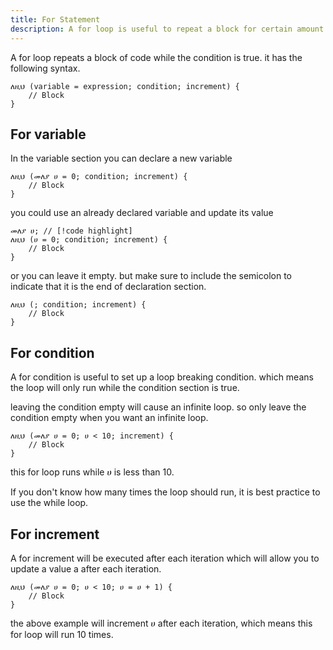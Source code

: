 ```yaml
---
title: For Statement
description: A for loop is useful to repeat a block for certain amount of time.
---
```


A for loop repeats a block of code while the condition is true. it has the following syntax.

```ahadu
ለዚህ (variable = expression; condition; increment) {
    // Block
}
```

## For variable

In the variable section you can declare a new variable

```ahadu
ለዚህ (መለያ ሀ = 0; condition; increment) {
    // Block
}
```

you could use an already declared variable and update its value

```ahadu
መለያ ሀ; // [!code highlight]
ለዚህ (ሀ = 0; condition; increment) {
    // Block
}
```

or you can leave it empty. but make sure to include the semicolon to indicate that it is the end of declaration section.

```ahadu
ለዚህ (; condition; increment) {
    // Block
}
```

## For condition

A for condition is useful to set up a loop breaking condition. which means the loop will only run while the condition section is true.

<Warning>
  leaving the condition empty will cause an infinite loop. so only leave the
  condition empty when you want an infinite loop.
</Warning>

```ahadu
ለዚህ (መለያ ሀ = 0; ሀ < 10; increment) {
    // Block
}
```

this for loop runs while ሀ is less than 10.

<Info>
  If you don't know how many times the loop should run, it is best practice to use the<Link className="text-primary hover:text-off-blue transition-colors" href="/en/docs/the-language/while-statement"> while </Link> loop.
</Info>

## For increment

A for increment will be executed after each iteration which will allow you to update a value a after each iteration.

```ahadu
ለዚህ (መለያ ሀ = 0; ሀ < 10; ሀ = ሀ + 1) {
    // Block
}
```

the above example will increment ሀ after each iteration, which means this for loop will run 10 times.